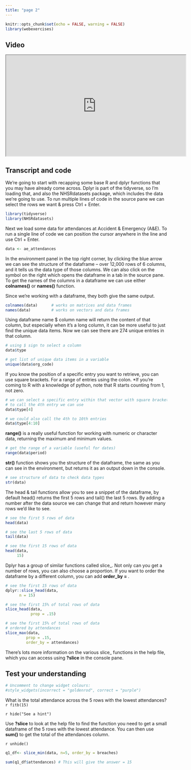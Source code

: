 ```yaml
---
title: "page 2"
---
```


```r
knitr::opts_chunk$set(echo = FALSE, warning = FALSE)
library(webexercises)
```

## Video

<iframe width="560" height="315" src="https://www.youtube.com/embed/JfWm-ECqXts?si=RdseoRHMFwtoO9ON" data-external="1" allowfullscreen>

</iframe>

## Transcript and code

We're going to start with recapping some base R and dplyr functions that you may have already come across. Dplyr is part of the tidyverse, so I'm loading that, and also the NHSRdatasets package, which includes the data we're going to use. To run multiple lines of code in the source pane we can select the rows we want & press Ctrl + Enter.

```r
library(tidyverse)
library(NHSRdatasets)
```


Next we load some data for attendances at Accident & Emergency (A&E). To run a single line of code we can position the cursor anywhere in the line and use Ctrl + Enter.

```r
data <- ae_attendances
```
 
In the environment panel in the top right corner, by clicking the blue arrow we can see the structure of the dataframe -- over 12,000 rows of 6 columns, and it tells us the data type of those columns. We can also click on the symbol on the right which opens the dataframe in a tab in the source pane. To get the names of the columns in a dataframe we can use either **colnames()** or **names()** function.

Since we're working with a dataframe, they both give the same output.

```r
colnames(data)      # works on matrices and data frames
names(data)         # works on vectors and data frames
```


Using dataframe name \$ column name will return the content of that column, but especially when it's a long column, it can be more useful to just find the unique data items. Now we can see there are 274 unique entries in that column.

```r
# using $ sign to select a column
data$type

# get list of unique data items in a variable
unique(data$org_code)
```

If you know the position of a specific entry you want to retrieve, you can use square brackets. For a range of entries using the colon. \*If you're coming to R with a knowledge of python, note that R starts counting from 1, not zero.


```r
# we can select a specific entry within that vector with square brackets
# to call the 4th entry we can use
data$type[4]

# we could also call the 4th to 10th entries
data$type[4:10]
```

**range()** is a really useful function for working with numeric or character data, returning the maximum and minimum values.

```r
# get the range of a variable (useful for dates)
range(data$period)
```

**str()** function shows you the structure of the dataframe, the same as you can see in the environment, but returns it as an output down in the console. 

```r
# see structure of data to check data types
str(data)
```

The head & tail functions allow you to see a snippet of the dataframe, by default head() returns the first 5 rows and tail() the last 5 rows.  By adding a number after the data source we can change that and return however many rows we’d like to see.

```r
# see the first 5 rows of data
head(data)

# see the last 5 rows of data
tail(data)

# see the first 15 rows of data
head(data, 
     15)
```

Dplyr has a group of similar functions called slice_. Not only can you get a number of rows, you  can also choose a proportion.  If you want to order the dataframe by a different column, you can add **order_by = **.  

```r
# see the first 15 rows of data 
dplyr::slice_head(data, 
      n = 15)

# see the first 15% of total rows of data 
slice_head(data,
           prop = .15)

# see the first 15% of total rows of data
# ordered by attendances
slice_max(data, 
         prop = .15, 
         order_by = attendances)
```

There’s lots more information on the various slice_ functions in the help file, which you can access using **?slice** in the console pane.


## Test your understanding

```r
# Uncomment to change widget colours:
#style_widgets(incorrect = "goldenrod", correct = "purple")
```

What is the total attendance across the 5 rows with the lowest attendances? `r fitb(15)`

`r hide("See a hint")`

Use **?slice** to look at the help file to find the function you need to get a small dataframe of the 5 rows with the lowest attendance. You can then use **sum()** to get the total of the attendances column.

`r unhide()`

```r
q1_df<- slice_min(data, n=5, order_by = breaches)

sum(q1_df$attendances) # This will give the answer = 15
```
